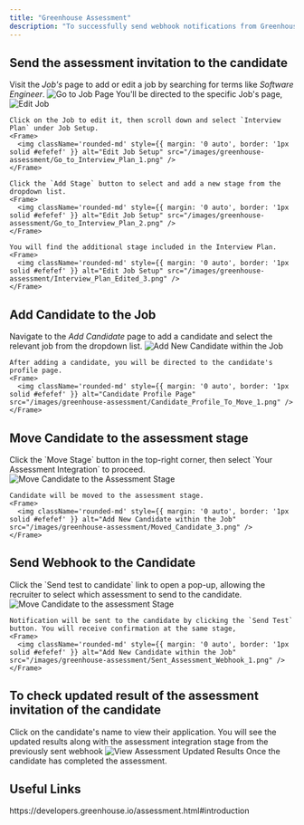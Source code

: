 ```yaml
---
title: "Greenhouse Assessment"
description: "To successfully send webhook notifications from Greenhouse, follow these steps in your Greenhouse account, and complete the necessary actions."
---
```




## Send the assessment invitation to the candidate

<Steps>
  <Step title="Add Assessment stage with in the specific Job">
    Visit the <i>Job's</i> page to add or edit a job by searching for terms like <i>Software Engineer</i>.
    <Frame>
      <img className='rounded-md' style={{ margin: '0 auto', border: '1px solid #efefef' }} alt="Go to Job Page" src="/images/greenhouse-assessment/Go_to_Job_Page_1.png" />
    </Frame>
    You'll be directed to the specific Job's page,
    <Frame>
      <img className='rounded-md' style={{ margin: '0 auto', border: '1px solid #efefef' }} alt="Edit Job" src="/images/greenhouse-assessment/Go_to_Job_Edit_2.png" />
    </Frame>

    Click on the Job to edit it, then scroll down and select `Interview Plan` under Job Setup.
    <Frame>
      <img className='rounded-md' style={{ margin: '0 auto', border: '1px solid #efefef' }} alt="Edit Job Setup" src="/images/greenhouse-assessment/Go_to_Interview_Plan_1.png" />
    </Frame>

    Click the `Add Stage` button to select and add a new stage from the dropdown list.
    <Frame>
      <img className='rounded-md' style={{ margin: '0 auto', border: '1px solid #efefef' }} alt="Edit Job Setup" src="/images/greenhouse-assessment/Go_to_Interview_Plan_2.png" />
    </Frame>

    You will find the additional stage included in the Interview Plan.
    <Frame>
      <img className='rounded-md' style={{ margin: '0 auto', border: '1px solid #efefef' }} alt="Edit Job Setup" src="/images/greenhouse-assessment/Interview_Plan_Edited_3.png" />
    </Frame>
  </Step>
</Steps>

## Add Candidate to the Job

<Steps>
  <Step title="Add a New Candidate within the Job">
    Navigate to the <i>Add Candidate</i> page to add a candidate and select the relevant job from the dropdown list.
    <Frame>
      <img className='rounded-md' style={{ margin: '0 auto', border: '1px solid #efefef' }} alt="Add New Candidate within the Job" src="/images/greenhouse-assessment/Add_Candidate_1.png" />
    </Frame>

    After adding a candidate, you will be directed to the candidate's profile page.
    <Frame>
      <img className='rounded-md' style={{ margin: '0 auto', border: '1px solid #efefef' }} alt="Candidate Profile Page" src="/images/greenhouse-assessment/Candidate_Profile_To_Move_1.png" />
    </Frame>
  </Step>
</Steps>

## Move Candidate to the assessment stage

<Steps>
  <Step title="Move Candidate to the assessment stage">
    Click the `Move Stage` button in the top-right corner, then select `Your Assessment Integration` to proceed.
    <Frame>
      <img className='rounded-md' style={{ margin: '0 auto', border: '1px solid #efefef' }} alt="Move Candidate to the Assessment Stage" src="/images/greenhouse-assessment/Move_Candidate_2.png" />
    </Frame>

    Candidate will be moved to the assessment stage.
    <Frame>
      <img className='rounded-md' style={{ margin: '0 auto', border: '1px solid #efefef' }} alt="Add New Candidate within the Job" src="/images/greenhouse-assessment/Moved_Candidate_3.png" />
    </Frame>
  </Step>
</Steps>

## Send Webhook to the Candidate

<Steps>
  <Step title="Move Candidate to the assessment Stage">
    Click the `Send test to candidate` link to open a pop-up, allowing the recruiter to select which assessment to send to the candidate.
    <Frame>
      <img className='rounded-md' style={{ margin: '0 auto', border: '1px solid #efefef' }} alt="Move Candidate to the assessment Stage" src="/images/greenhouse-assessment/Select_Assessment_1.png" />
    </Frame>

    Notification will be sent to the candidate by clicking the `Send Test` button. You will receive confirmation at the same stage,
    <Frame>
      <img className='rounded-md' style={{ margin: '0 auto', border: '1px solid #efefef' }} alt="Add New Candidate within the Job" src="/images/greenhouse-assessment/Sent_Assessment_Webhook_1.png" />
    </Frame>
  </Step>
</Steps>

## To check updated result of the assessment invitation of the candidate

<Steps>
  <Step title="To see the updated results of assessment">
    Click on the candidate's name to view their application. You will see the updated results along with the assessment integration stage from the previously sent webhook
    <Frame>
      <img className='rounded-md' style={{ margin: '0 auto', border: '1px solid #efefef' }} alt="View Assessment Updated Results" src="/images/greenhouse-assessment/Check_Result.png" />
    </Frame>
    Once the candidate has completed the assessment.

  </Step>
</Steps>


<IntegrationFooter />

## Useful Links
<Card title="API Reference" icon="link" href="https://developers.greenhouse.io/assessment.html#introduction">
    https://developers.greenhouse.io/assessment.html#introduction
</Card>